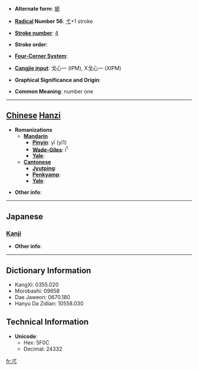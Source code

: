 * '''Alternate form''': [[搋]]

* '''[[Wiktionary:Chinese radical index| Radical]] Number 56''': [[Wiktionary:Chinese radical index 弋|弋]]+1 stroke

* '''[[Wiktionary:Chinese total strokes index|Stroke number]]''': [[Wiktionary:Chinese total strokes index 4|4]]

* '''Stroke order''': 

* '''[[Wiktionary:Chinese four corner index|Four-Corner System]]''': 

* '''[[Wiktionary:Chinese Cangjie index|Cangjie input]]''': 戈心一 (IPM), X戈心一 (XIPM)

* '''Graphical Significance and Origin''': 

* '''Common Meaning''': number one

----

== [[Chinese]] [[Hanzi]] ==

* '''Romanizations'''
** '''[[Mandarin]]'''
*** '''[[Pinyin]]''': yī (yi1)
*** '''[[Wade-Giles]]''': i<sup>1</sup>
*** '''[[Yale]]''': 
** '''[[Cantonese]]'''
*** '''[[Jyutping]]''':
*** '''[[Penkyamp]]''': 
*** '''[[Yale]]''': 

* '''Other info''': 

----

==Japanese==
===[[Kanji]]===
{{kanji|on readings=[[いつ]] (itsu), [[いち]] (ichi)|kun readings=[[ひとつ]] (hitotsu)}}

* '''Other info''':  

----

== Dictionary Information ==

* KangXi: 0355.020
* Morobashi: 09658
* Dae Jaweon: 0670.180
* Hanyu Da Zidian: 10558.030

== Technical Information ==

* '''Unicode''':
** Hex: 5F0C
** Decimal: 24332

[[fr:弌]]